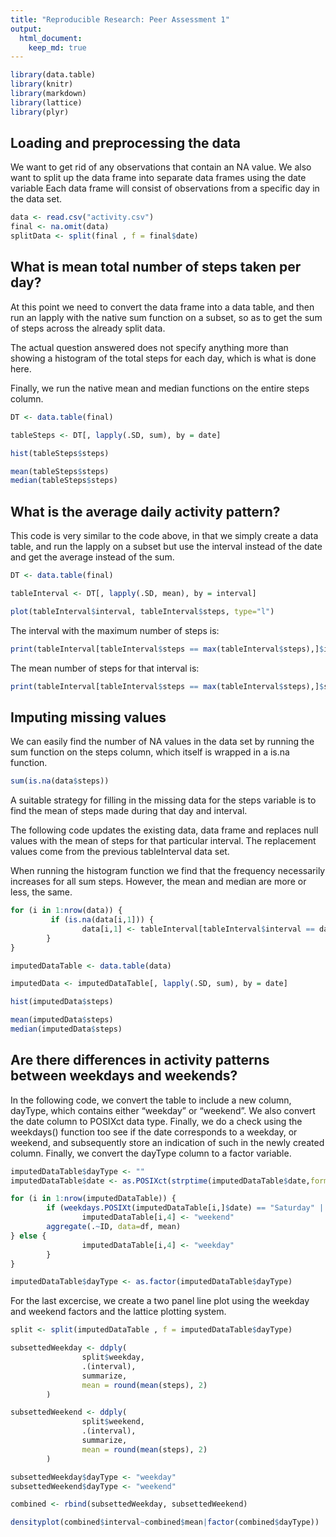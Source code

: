 ```yaml
---
title: "Reproducible Research: Peer Assessment 1"
output: 
  html_document:
    keep_md: true
---
```


```r
library(data.table)
library(knitr)
library(markdown)
library(lattice)
library(plyr)
```

## Loading and preprocessing the data

We want to get rid of any observations that contain an NA value. We also want to split up the data frame
into separate data frames using the date variable Each data frame will consist of observations from a specific day in the data set.

```r
data <- read.csv("activity.csv")
final <- na.omit(data)
splitData <- split(final , f = final$date)
```

## What is mean total number of steps taken per day?

At this point we need to convert the data frame into a data table, and then run an lapply with the native sum function on a subset, so as to get the sum of steps across the already split data. 

The actual question answered does not specify anything more than showing a histogram of the total steps for each day, which is what is done here.

Finally, we run the native mean and median functions on the entire steps column.

```r
DT <- data.table(final)

tableSteps <- DT[, lapply(.SD, sum), by = date]

hist(tableSteps$steps)

mean(tableSteps$steps)
median(tableSteps$steps)
```

## What is the average daily activity pattern?

This code is very similar to the code above, in that we simply create a data table, and run the lapply on a subset but use the interval instead of the date and get the average instead of the sum.

```r
DT <- data.table(final)

tableInterval <- DT[, lapply(.SD, mean), by = interval]

plot(tableInterval$interval, tableInterval$steps, type="l")
```

The interval with the maximum number of steps is:

```r
print(tableInterval[tableInterval$steps == max(tableInterval$steps),]$interval)
```

The mean number of steps for that interval is:

```r
print(tableInterval[tableInterval$steps == max(tableInterval$steps),]$steps)
```

## Imputing missing values

We can easily find the number of NA values in the data set by running the sum function on the steps column, which itself is wrapped in a is.na function. 

```r
sum(is.na(data$steps))
```

A suitable strategy for filling in the missing data for the steps variable is to find the mean of steps made during that day and interval.

The following code updates the existing data, data frame and replaces null values with the mean of steps for that particular interval. The replacement values come from the previous tableInterval data set.

When running the histogram function we find that the frequency necessarily increases for all sum steps. However, the mean and median are more or less, the same.

```r
for (i in 1:nrow(data)) {
         if (is.na(data[i,1])) {
                data[i,1] <- tableInterval[tableInterval$interval == data[i,3],]$steps
        }
}

imputedDataTable <- data.table(data)

imputedData <- imputedDataTable[, lapply(.SD, sum), by = date]

hist(imputedData$steps)

mean(imputedData$steps)
median(imputedData$steps)
```

## Are there differences in activity patterns between weekdays and weekends?

In the following code, we convert the table to include a new column, dayType, which contains either "weekday" or "weekend". We also convert the date column to POSIXct data type. Finally, we do a check using the weekdays() function too see if the date corresponds to a weekday, or weekend, and subsequently store an indication of such in the newly created column. Finally, we convert the dayType column to a factor variable.

```r
imputedDataTable$dayType <- ""
imputedDataTable$date <- as.POSIXct(strptime(imputedDataTable$date,format="%Y-%m-%d"))

for (i in 1:nrow(imputedDataTable)) {
        if (weekdays.POSIXt(imputedDataTable[i,]$date) == "Saturday" || weekdays.POSIXt(imputedDataTable[i,]$date) == "Sunday") {
                imputedDataTable[i,4] <- "weekend"
        aggregate(.~ID, data=df, mean)
} else {
                imputedDataTable[i,4] <- "weekday"
        }
}

imputedDataTable$dayType <- as.factor(imputedDataTable$dayType)
```

For the last excercise, we create a two panel line plot using the weekday and weekend factors and the lattice plotting system.

```r
split <- split(imputedDataTable , f = imputedDataTable$dayType)

subsettedWeekday <- ddply(
                split$weekday, 
                .(interval), 
                summarize, 
                mean = round(mean(steps), 2)
        )

subsettedWeekend <- ddply(
                split$weekend, 
                .(interval), 
                summarize, 
                mean = round(mean(steps), 2)
        )

subsettedWeekday$dayType <- "weekday"
subsettedWeekend$dayType <- "weekend"

combined <- rbind(subsettedWeekday, subsettedWeekend)

densityplot(combined$interval~combined$mean|factor(combined$dayType))
```